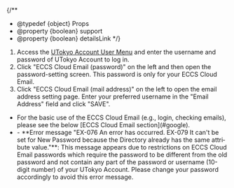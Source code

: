 
{/**
  * @typedef {object} Props
  * @property {boolean} support
  * @property {boolean} detailsLink
  */}

1. Access the [UTokyo Account User Menu](https://utacm.adm.u-tokyo.ac.jp/webmtn/LoginServlet) and enter the username and password of UTokyo Account to log in.
2. Click "ECCS Cloud Email (password)" on the left and then open the password-setting screen. This password is only for your ECCS Cloud Email.
3. Click "ECCS Cloud Email (mail address)" on the left to open the email address setting page. Enter your preferred username in the "Email Address" field and click "SAVE".

<ul>
  <If cond={props.detailsLink}>
    <li>For the basic use of the ECCS Cloud Email (e.g., login, checking emails), please see the below [ECCS Cloud Email section](#google).</li>
  </If>
  <li>
    <Help lang="en" support={props.support}>
      - **Error message "EX-076 An error has occurred. EX-079 It can't be set for New Password because the Directory already has the same attribute value."**: This message appears due to restrictions on ECCS Cloud Email passwords which require the password to be different from the old password and not contain any part of the password or username (10-digit number) of your UTokyo Account. Please change your password accordingly to avoid this error message.
    </Help>
  </li>
</ul>
